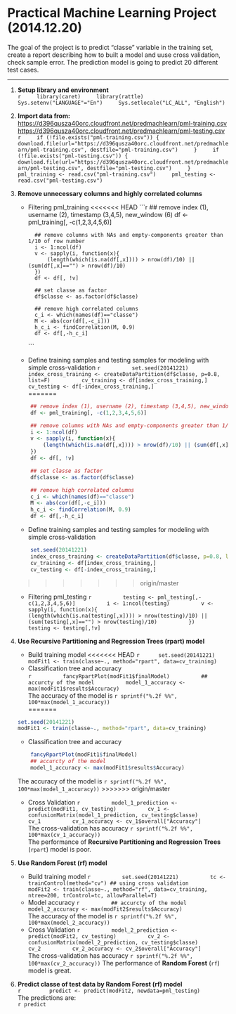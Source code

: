 Practical Machine Learning Project (2014.12.20)
===
  
The goal of the project is to predict "classe" variable in the training set, create a report describing how to built a model and uuse cross validation, check sample error. The prediction model is going to predict 20 different test cases.  

---  
1. **Setup library and environment**  
    ```r
    library(caret)
    library(rattle)
    Sys.setenv("LANGUAGE"="En")
    Sys.setlocale("LC_ALL", "English")
    ```
  
2. **Import data from:**  
    [https://d396qusza40orc.cloudfront.net/predmachlearn/pml-training.csv](https://d396qusza40orc.cloudfront.net/predmachlearn/pml-training.csv)  
    [https://d396qusza40orc.cloudfront.net/predmachlearn/pml-testing.csv](https://d396qusza40orc.cloudfront.net/predmachlearn/pml-testing.csv)
    ```r
    if (!file.exists("pml-training.csv")) {
        download.file(url="https://d396qusza40orc.cloudfront.net/predmachlearn/pml-training.csv", destfile="pml-training.csv")
    }
    if (!file.exists("pml-testing.csv")) {
        download.file(url="https://d396qusza40orc.cloudfront.net/predmachlearn/pml-testing.csv", destfile="pml-testing.csv")
    }
    pml_training <- read.csv("pml-training.csv")
    pml_testing <- read.csv("pml-testing.csv")
    ```
  
3. **Remove unnecessary columns and highly correlated columns**  
    - Filtering pml_training
<<<<<<< HEAD
        ```r
            ## remove index (1), username (2), timestamp (3,4,5), new_window (6)
            df <- pml_training[, -c(1,2,3,4,5,6)]
        
            ## remove columns with NAs and empty-components greater than 1/10 of row number
            i <- 1:ncol(df)
            v <- sapply(i, function(x){
                (length(which(is.na(df[,x]))) > nrow(df)/10) || (sum(df[,x]=="") > nrow(df)/10)
            })
            df <- df[, !v]
        
            ## set classe as factor
            df$classe <- as.factor(df$classe)
        
            ## remove high correlated columns
            c_i <- which(names(df)=="classe")
            M <- abs(cor(df[,-c_i]))
            h_c_i <- findCorrelation(M, 0.9)
            df <- df[,-h_c_i]
        ```  
    - Define training samples and testing samples for modeling with simple cross-validation
        ``` r
            set.seed(20141221)
            index_cross_training <- createDataPartition(df$classe, p=0.8, list=F)
            cv_training <- df[index_cross_training,]
            cv_testing <- df[-index_cross_training,]
        ```  
=======
    ```r
        ## remove index (1), username (2), timestamp (3,4,5), new_window (6)
        df <- pml_training[, -c(1,2,3,4,5,6)]
    
        ## remove columns with NAs and empty-components greater than 1/10 of row number
        i <- 1:ncol(df)
        v <- sapply(i, function(x){
            (length(which(is.na(df[,x]))) > nrow(df)/10) || (sum(df[,x]=="") > nrow(df)/10)
        })
        df <- df[, !v]
    
        ## set classe as factor
        df$classe <- as.factor(df$classe)
    
        ## remove high correlated columns
        c_i <- which(names(df)=="classe")
        M <- abs(cor(df[,-c_i]))
        h_c_i <- findCorrelation(M, 0.9)
        df <- df[,-h_c_i]
    ```  
    - Define training samples and testing samples for modeling with simple cross-validation
    ``` r
        set.seed(20141221)
        index_cross_training <- createDataPartition(df$classe, p=0.8, list=F)
        cv_training <- df[index_cross_training,]
        cv_testing <- df[-index_cross_training,]
    ```  
>>>>>>> origin/master
    - Filtering pml_testing
        ```r
            testing <- pml_testing[,-c(1,2,3,4,5,6)]
            i <- 1:ncol(testing)
            v <- sapply(i, function(x){
                (length(which(is.na(testing[,x]))) > nrow(testing)/10) || (sum(testing[,x]=="") > nrow(testing)/10)
            })
            testing <- testing[,!v] 
        ```  
4. **Use Recursive Partitioning and Regression Trees (rpart) model**
    - Build training model
<<<<<<< HEAD
        ```r
        set.seed(20141221)
        modFit1 <- train(classe~., method="rpart", data=cv_training)
        ```  
    - Classification tree and accuracy  
        ```r
            fancyRpartPlot(modFit1$finalModel)
            ## accurcty of the model
            model_1_accuracy <- max(modFit1$results$Accuracy)
        ```  
    The accuracy of the model is `r sprintf("%.2f %%",  100*max(model_1_accuracy))`  
=======
    ```r
    set.seed(20141221)
    modFit1 <- train(classe~., method="rpart", data=cv_training)
    ```  
    - Classification tree and accuracy
    ```r
        fancyRpartPlot(modFit1$finalModel)
        ## accurcty of the model
        model_1_accuracy <- max(modFit1$results$Accuracy)
    ```  
    The accuracy of the model is `r sprintf("%.2f %%",  100*max(model_1_accuracy))`
>>>>>>> origin/master
    - Cross Validation
        ```r
            model_1_prediction <- predict(modFit1, cv_testing)
            cv_1 <- confusionMatrix(model_1_prediction, cv_testing$classe)
            cv_1
            cv_1_accuracy <- cv_1$overall["Accuracy"]
        ```  
    The cross-validation has accuracy `r sprintf("%.2f %%",  100*max(cv_1_accuracy))`  
    The performance of **Recursive Partitioning and Regression Trees** (`rpart`) model is poor. 
5. **Use Random Forest (rf) model**  
    - Build training model
        ```r
            set.seed(20141221)
            tc <- trainControl(method="cv") ## using cross validation
            modFit2 <- train(classe~., method="rf", data=cv_training,
                        ntree=200, trControl=tc, allowParallel=T)
        ```
    - Model accuracy
        ```r
            ## accurcty of the model
            model_2_accuracy <- max(modFit2$results$Accuracy)
        ```  
        The accuracy of the model is `r sprintf("%.2f %%",  100*max(model_2_accuracy))`
    - Cross Validation
        ```r
            model_2_prediction <- predict(modFit2, cv_testing)
            cv_2 <- confusionMatrix(model_2_prediction, cv_testing$classe)
            cv_2
            cv_2_accuracy <- cv_2$overall["Accuracy"]
        ```  
    The cross-validation has accuracy `r sprintf("%.2f %%",  100*max(cv_2_accuracy))`
    The performance of **Random Forest** (`rf`) model is great.  
6. **Predict classe of test data by Random Forest (rf) model**  
    ```r
        predict <- predict(modFit2, newdata=pml_testing)
    ```  
        The predictions are:  
        `r predict`    
      
    
    
